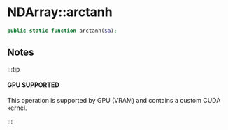 
# NDArray::arctanh

```php
public static function arctanh($a);
```

## Notes

:::tip

#### GPU SUPPORTED
This operation is supported by GPU (VRAM) and contains a custom CUDA kernel.

:::
